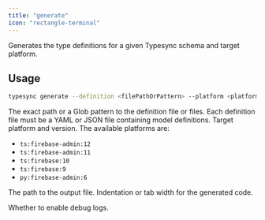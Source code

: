 ```yaml
---
title: "generate"
icon: "rectangle-terminal"
---
```


Generates the type definitions for a given Typesync schema and target platform.

## Usage

```bash
typesync generate --definition <filePathOrPattern> --platform <platform> --outFile <filePath> --indentation <indentation> --debug <debug>
```

<ParamField type="string" path="filePathOrPattern" required>
  The exact path or a Glob pattern to the definition file or files. Each
  definition file must be a YAML or JSON file containing model definitions.
</ParamField>

<ParamField type="string" path="platform" required>
  Target platform and version. The available platforms are:

- `ts:firebase-admin:12`
- `ts:firebase-admin:11`
- `ts:firebase:10`
- `ts:firebase:9`
- `py:firebase-admin:6`

</ParamField>

<ParamField type="string" path="outFile" required>
  The path to the output file.
</ParamField>

<ParamField type="int" path="indentation">
  Indentation or tab width for the generated code.
</ParamField>

<ParamField type="boolean" path="debug">Whether to enable debug logs.</ParamField>
